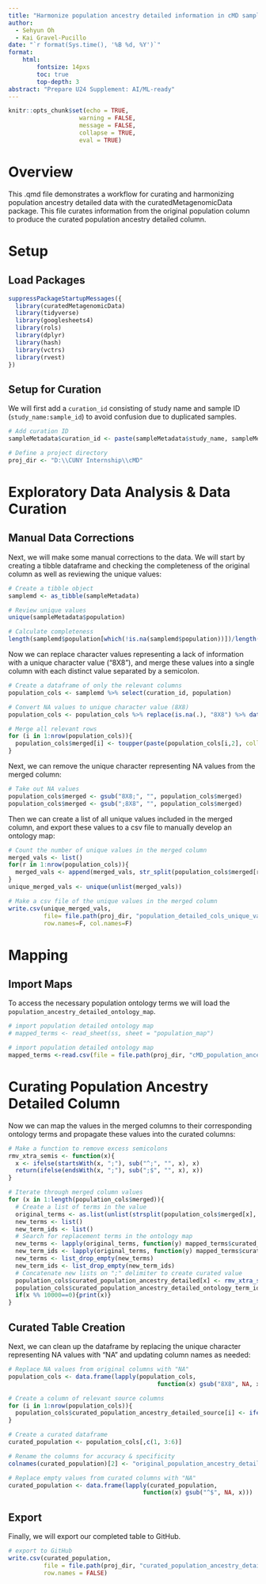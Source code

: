 ---
title: "Harmonize population ancestry detailed information in cMD sample metadata"
author:
  - Sehyun Oh
  - Kai Gravel-Pucillo
date: "`r format(Sys.time(), '%B %d, %Y')`"
format:
    html:
        fontsize: 14pxs
        toc: true
        top-depth: 3
abstract: "Prepare U24 Supplement: AI/ML-ready"
---

```{r setup, include=FALSE}
knitr::opts_chunk$set(echo = TRUE, 
                    warning = FALSE,
                    message = FALSE,
                    collapse = TRUE,
                    eval = TRUE)
```

# Overview

This .qmd file demonstrates a workflow for curating and harmonizing population 
ancestry detailed data with the curatedMetagenomicData package.
This file curates information from the original population column to 
produce the curated population ancestry detailed column.

# Setup
## Load Packages

```{r load}
suppressPackageStartupMessages({
  library(curatedMetagenomicData)
  library(tidyverse)
  library(googlesheets4)
  library(rols)
  library(dplyr)
  library(hash)
  library(vctrs)
  library(rvest)
})
```

## Setup for Curation

We will first add a `curation_id` consisting of study name and sample ID (`study_name:sample_id`) to avoid confusion due to duplicated samples.

```{r curation_setup}
# Add curation ID
sampleMetadata$curation_id <- paste(sampleMetadata$study_name, sampleMetadata$sample_id, sep = ":")

# Define a project directory
proj_dir <- "D:\\CUNY Internship\\cMD"
```

# Exploratory Data Analysis & Data Curation

## Manual Data Corrections

Next, we will make some manual corrections to the data.
We will start by creating a tibble dataframe and checking the completeness of 
the original column as well as reviewing the unique values:
```{r}
# Create a tibble object 
samplemd <- as_tibble(sampleMetadata)

# Review unique values
unique(sampleMetadata$population)

# Calculate completeness
length(samplemd$population[which(!is.na(samplemd$population))])/length(samplemd$population)
```

Now we can replace character values representing a lack of information with a 
unique character value ("8X8"), and merge these values into a single column with 
each distinct value separated by a semicolon.
```{r}
# Create a dataframe of only the relevant columns
population_cols <- samplemd %>% select(curation_id, population)

# Convert NA values to unique character value (8X8)
population_cols <- population_cols %>% replace(is.na(.), "8X8") %>% data.frame()

# Merge all relevant rows
for (i in 1:nrow(population_cols)){
  population_cols$merged[i] <- toupper(paste(population_cols[i,2], collapse=";"))
}
```

Next, we can remove the unique character representing NA values from the merged
column:
```{r}
# Take out NA values
population_cols$merged <- gsub("8X8;", "", population_cols$merged)
population_cols$merged <- gsub(";8X8", "", population_cols$merged)
```

Then we can create a list of all unique values included in the merged column,
and export these values to a csv file to manually develop an ontology map:
```{r}
# Count the number of unique values in the merged column
merged_vals <- list()
for(r in 1:nrow(population_cols)){
  merged_vals <- append(merged_vals, str_split(population_cols$merged[r], ";"))
}
unique_merged_vals <- unique(unlist(merged_vals))

# Make a csv file of the unique values in the merged column
write.csv(unique_merged_vals, 
          file= file.path(proj_dir, "population_detailed_cols_unique_vals.csv"), 
          row.names=F, col.names=F)
```

# Mapping

## Import Maps

To access the necessary population ontology terms we will load the 
`population_ancestry_detailed_ontology_map`.
```{r import_maps, eval=FALSE}
# import population detailed ontology map
# mapped_terms <- read_sheet(ss, sheet = "population_map")

# import population detailed ontology map
mapped_terms <-read.csv(file = file.path(proj_dir, "cMD_population_ancestry_detailed_map.csv"), header=T)
```


# Curating Population Ancestry Detailed Column

Now we can map the values in the merged columns to their corresponding ontology
terms and propagate these values into the curated columns: 
```{r}
# Make a function to remove excess semicolons
rmv_xtra_semis <- function(x){
  x <- ifelse(startsWith(x, ";"), sub("^;", "", x), x)
  return(ifelse(endsWith(x, ";"), sub(";$", "", x), x))
}

# Iterate through merged column values
for (x in 1:length(population_cols$merged)){
  # Create a list of terms in the value
  original_terms <- as.list(unlist(strsplit(population_cols$merged[x], ";")))
  new_terms <- list()
  new_term_ids <- list()
  # Search for replacement terms in the ontology map
  new_terms <- lapply(original_terms, function(y) mapped_terms$curated_ontology[grep(paste("^",y,"$",sep=""), mapped_terms$original_value, fixed=F)])
  new_term_ids <- lapply(original_terms, function(y) mapped_terms$curated_ontology_term_id[grep(paste("^",y,"$",sep=""), mapped_terms$original_value, fixed=F)])
  new_terms <- list_drop_empty(new_terms)
  new_term_ids <- list_drop_empty(new_term_ids)
  # Concatenate new lists on ";" delimiter to create curated value
  population_cols$curated_population_ancestry_detailed[x] <- rmv_xtra_semis(paste(as.list(unique(new_terms)), collapse= ";"))
  population_cols$curated_population_ancestry_detailed_ontology_term_id[x] <- rmv_xtra_semis(paste(as.list(unique(new_term_ids)), collapse= ";"))
  if(x %% 10000==0){print(x)}
}
```


## Curated Table Creation

Next, we can clean up the dataframe by replacing the unique character 
representing NA values with "NA" and updating column names as needed:
```{r}
# Replace NA values from original columns with "NA"
population_cols <- data.frame(lapply(population_cols, 
                                          function(x) gsub("8X8", NA, x)))

# Create a column of relevant source columns
for (i in 1:nrow(population_cols)){
  population_cols$curated_population_ancestry_detailed_source[i] <- ifelse(is.na(population_cols[i,2]), NA, colnames(population_cols)[2])
}

# Create a curated dataframe
curated_population <- population_cols[,c(1, 3:6)]

# Rename the columns for accuracy & specificity
colnames(curated_population)[2] <- "original_population_ancestry_detailed"

# Replace empty values from curated columns with "NA"
curated_population <- data.frame(lapply(curated_population, 
                                      function(x) gsub("^$", NA, x)))
```


## Export

Finally, we will export our completed table to GitHub.
```{r export_curated_table, eval=FALSE}
# export to GitHub
write.csv(curated_population, 
          file = file.path(proj_dir, "curated_population_ancestry_detailed.csv"),
          row.names = FALSE)
```